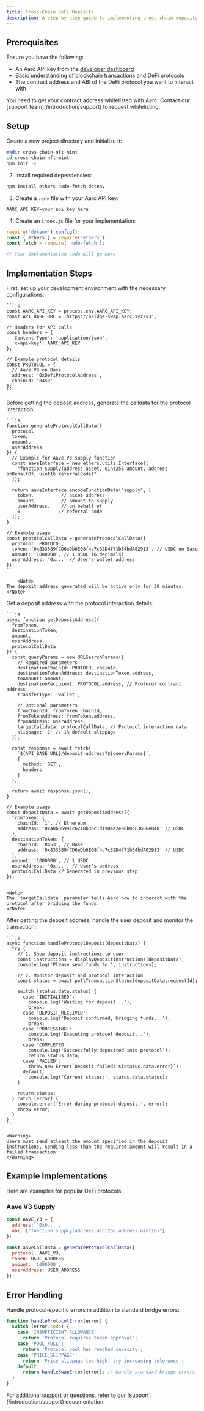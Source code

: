 ```yaml
---
title: Cross-Chain DeFi Deposits
description: A step-by-step guide to implementing cross-chain deposits into DeFi protocols using the Execution API.
---
```


## Prerequisites

Ensure you have the following:
- An Aarc API key from the [developer dashboard](https://dashboard.aarc.xyz)
- Basic understanding of blockchain transactions and DeFi protocols
- The contract address and ABI of the DeFi protocol you want to interact with

<Warning>
You need to get your contract address whitelisted with Aarc. Contact our [support team](/introduction/support) to request whitelisting.
</Warning>

## Setup

Create a new project directory and initialize it:
```bash
mkdir cross-chain-nft-mint
cd cross-chain-nft-mint
npm init -y
```

2. Install required dependencies:
```bash
npm install ethers node-fetch dotenv
```

3. Create a `.env` file with your Aarc API key:
```env
AARC_API_KEY=your_api_key_here
```

4. Create an `index.js` file for your implementation:
```js
require('dotenv').config();
const { ethers } = require('ethers');
const fetch = require('node-fetch');

// Your implementation code will go here
```

## Implementation Steps

<Steps>
  <Step title="Setup Environment">
    First, set up your development environment with the necessary configurations:

    ```js
    const AARC_API_KEY = process.env.AARC_API_KEY;
    const API_BASE_URL = 'https://bridge-swap.aarc.xyz/v3';

    // Headers for API calls
    const headers = {
      'Content-Type': 'application/json',
      'x-api-key': AARC_API_KEY
    };

    // Example protocol details
    const PROTOCOL = {
      // Aave V3 on Base
      address: '0xDefiProtocolAddress',
      chainId: '8453',
    };
    ```
  </Step>

  <Step title="Generate Protocol Call Data">
    Before getting the deposit address, generate the calldata for the protocol interaction:

    ```js
    function generateProtocolCallData({
      protocol,
      token,
      amount,
      userAddress
    }) {
      // Example for Aave V3 supply function
      const aaveInterface = new ethers.utils.Interface([
        "function supply(address asset, uint256 amount, address onBehalfOf, uint16 referralCode)"
      ]);

      return aaveInterface.encodeFunctionData("supply", [
        token,          // asset address
        amount,         // amount to supply
        userAddress,    // on behalf of
        0              // referral code
      ]);
    }

    // Example usage
    const protocolCallData = generateProtocolCallData({
      protocol: PROTOCOL,
      token: '0x833589fCD6eDb6E08f4c7c32D4f71b54bdA02913', // USDC on Base
      amount: '1000000', // 1 USDC (6 decimals)
      userAddress: '0x...' // User's wallet address
    });
    ```

        <Note>
    The deposit address generated will be active only for 30 minutes.
    </Note>
    
  </Step>

  <Step title="Get Deposit Address">
    Get a deposit address with the protocol interaction details:

    ```js
    async function getDepositAddress({
      fromToken,
      destinationToken,
      amount,
      userAddress,
      protocolCallData
    }) {
      const queryParams = new URLSearchParams({
        // Required parameters
        destinationChainId: PROTOCOL.chainId,
        destinationTokenAddress: destinationToken.address,
        toAmount: amount,
        destinationRecipient: PROTOCOL.address, // Protocol contract address
        transferType: 'wallet',
        
        // Optional parameters
        fromChainId: fromToken.chainId,
        fromTokenAddress: fromToken.address,
        fromAddress: userAddress,
        targetCalldata: protocolCallData, // Protocol interaction data
        slippage: '1' // 1% default slippage
      });

      const response = await fetch(
        `${API_BASE_URL}/deposit-address?${queryParams}`,
        {
          method: 'GET',
          headers
        }
      );

      return await response.json();
    }

    // Example usage
    const depositData = await getDepositAddress({
      fromToken: {
        chainId: '1', // Ethereum
        address: '0xA0b86991c6218b36c1d19D4a2e9Eb0cE3606eB48' // USDC
      },
      destinationToken: {
        chainId: '8453', // Base
        address: '0x833589fCD6eDb6E08f4c7c32D4f71b54bdA02913' // USDC
      },
      amount: '1000000', // 1 USDC
      userAddress: '0x...', // User's address
      protocolCallData // Generated in previous step
    });
    ```

    <Note>
    The `targetCalldata` parameter tells Aarc how to interact with the protocol after bridging the funds.
    </Note>
  </Step>

  <Step title="Handle User Deposit and Monitor Status">
    After getting the deposit address, handle the user deposit and monitor the transaction:

    ```js
    async function handleProtocolDeposit(depositData) {
      try {
        // 1. Show deposit instructions to user
        const instructions = displayDepositInstructions(depositData);
        console.log('Please send funds to:', instructions);

        // 2. Monitor deposit and protocol interaction
        const status = await pollTransactionStatus(depositData.requestId);
        
        switch (status.data.status) {
          case 'INITIALISED':
            console.log('Waiting for deposit...');
            break;
          case 'DEPOSIT_RECEIVED':
            console.log('Deposit confirmed, bridging funds...');
            break;
          case 'PROCESSING':
            console.log('Executing protocol deposit...');
            break;
          case 'COMPLETED':
            console.log('Successfully deposited into protocol');
            return status.data;
          case 'FAILED':
            throw new Error(`Deposit failed: ${status.data.error}`);
          default:
            console.log('Current status:', status.data.status);
        }

        return status;
      } catch (error) {
        console.error('Error during protocol deposit:', error);
        throw error;
      }
    }
    ```

    <Warning>
    Users must send atleast the amount specified in the deposit instructions. Sending less than the required amount will result in a failed transaction.
    </Warning>
  </Step>
</Steps>

## Example Implementations

Here are examples for popular DeFi protocols:

### Aave V3 Supply

```js
const AAVE_V3 = {
  address: '0x0...',
  abi: ["function supply(address,uint256,address,uint16)"]
};

const aaveCallData = generateProtocolCallData({
  protocol: AAVE_V3,
  token: USDC_ADDRESS,
  amount: '1000000',
  userAddress: USER_ADDRESS
});
```

## Error Handling

Handle protocol-specific errors in addition to standard bridge errors:

```js
function handleProtocolError(error) {
  switch (error.code) {
    case 'INSUFFICIENT_ALLOWANCE':
      return 'Protocol requires token approval';
    case 'POOL_FULL':
      return 'Protocol pool has reached capacity';
    case 'PRICE_SLIPPAGE':
      return 'Price slippage too high, try increasing tolerance';
    default:
      return handleSwapError(error); // Handle standard bridge errors
  }
}
```

<Note>
For additional support or questions, refer to our [support](/introduction/support) documentation.
</Note>
